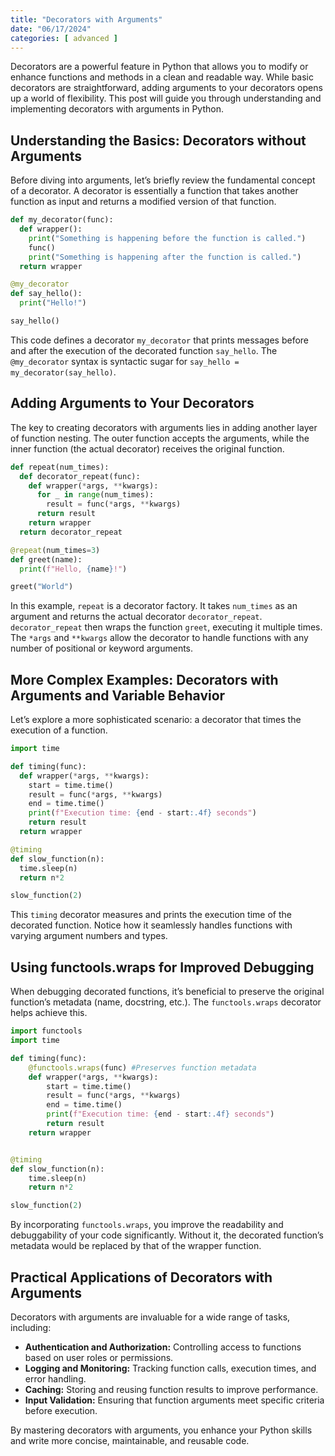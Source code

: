 ```yaml
---
title: "Decorators with Arguments"
date: "06/17/2024"
categories: [ advanced ]
---
```



Decorators are a powerful feature in Python that allows you to modify or enhance functions and methods in a clean and readable way.  While basic decorators are straightforward, adding arguments to your decorators opens up a world of flexibility. This post will guide you through understanding and implementing decorators with arguments in Python.


## Understanding the Basics: Decorators without Arguments

Before diving into arguments, let's briefly review the fundamental concept of a decorator. A decorator is essentially a function that takes another function as input and returns a modified version of that function.

```python
def my_decorator(func):
  def wrapper():
    print("Something is happening before the function is called.")
    func()
    print("Something is happening after the function is called.")
  return wrapper

@my_decorator
def say_hello():
  print("Hello!")

say_hello()
```

This code defines a decorator `my_decorator` that prints messages before and after the execution of the decorated function `say_hello`.  The `@my_decorator` syntax is syntactic sugar for `say_hello = my_decorator(say_hello)`.


## Adding Arguments to Your Decorators

The key to creating decorators with arguments lies in adding another layer of function nesting.  The outer function accepts the arguments, while the inner function (the actual decorator) receives the original function.


```python
def repeat(num_times):
  def decorator_repeat(func):
    def wrapper(*args, **kwargs):
      for _ in range(num_times):
        result = func(*args, **kwargs)
      return result
    return wrapper
  return decorator_repeat

@repeat(num_times=3)
def greet(name):
  print(f"Hello, {name}!")

greet("World")
```

In this example, `repeat` is a decorator factory. It takes `num_times` as an argument and returns the actual decorator `decorator_repeat`.  `decorator_repeat` then wraps the function `greet`, executing it multiple times. The `*args` and `**kwargs` allow the decorator to handle functions with any number of positional or keyword arguments.


##  More Complex Examples:  Decorators with Arguments and Variable Behavior

Let's explore a more sophisticated scenario: a decorator that times the execution of a function.


```python
import time

def timing(func):
  def wrapper(*args, **kwargs):
    start = time.time()
    result = func(*args, **kwargs)
    end = time.time()
    print(f"Execution time: {end - start:.4f} seconds")
    return result
  return wrapper

@timing
def slow_function(n):
  time.sleep(n)
  return n*2

slow_function(2)
```

This `timing` decorator measures and prints the execution time of the decorated function.  Notice how it seamlessly handles functions with varying argument numbers and types.


##  Using functools.wraps for Improved Debugging

When debugging decorated functions, it's beneficial to preserve the original function's metadata (name, docstring, etc.). The `functools.wraps` decorator helps achieve this.


```python
import functools
import time

def timing(func):
    @functools.wraps(func) #Preserves function metadata
    def wrapper(*args, **kwargs):
        start = time.time()
        result = func(*args, **kwargs)
        end = time.time()
        print(f"Execution time: {end - start:.4f} seconds")
        return result
    return wrapper


@timing
def slow_function(n):
    time.sleep(n)
    return n*2

slow_function(2)

```

By incorporating `functools.wraps`, you improve the readability and debuggability of your code significantly.  Without it, the decorated function's metadata would be replaced by that of the wrapper function.


##  Practical Applications of Decorators with Arguments

Decorators with arguments are invaluable for a wide range of tasks, including:

* **Authentication and Authorization:**  Controlling access to functions based on user roles or permissions.
* **Logging and Monitoring:**  Tracking function calls, execution times, and error handling.
* **Caching:**  Storing and reusing function results to improve performance.
* **Input Validation:**  Ensuring that function arguments meet specific criteria before execution.


By mastering decorators with arguments, you enhance your Python skills and write more concise, maintainable, and reusable code.

